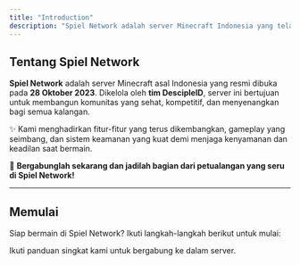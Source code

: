 ```yaml
---
title: "Introduction"
description: "Spiel Network adalah server Minecraft Indonesia yang telah hadir sejak 28 Oktober 2023, dikelola oleh tim berpengalaman dari DescipleID. Kami berkomitmen untuk menghadirkan pengalaman bermain yang seru, stabil, dan adil bagi seluruh pemain, baik pemula maupun veteran."
---
```


## Tentang Spiel Network

**Spiel Network** adalah server Minecraft asal Indonesia yang resmi dibuka pada **28 Oktober 2023**. Dikelola oleh **tim DescipleID**, server ini bertujuan untuk membangun komunitas yang sehat, kompetitif, dan menyenangkan bagi semua kalangan.

✨ Kami menghadirkan fitur-fitur yang terus dikembangkan, gameplay yang seimbang, dan sistem keamanan yang kuat demi menjaga kenyamanan dan keadilan saat bermain.

🚀 **Bergabunglah sekarang dan jadilah bagian dari petualangan yang seru di Spiel Network\!**

---

## Memulai

Siap bermain di Spiel Network? Ikuti langkah-langkah berikut untuk mulai:

<Card title="Mulai bermain" icon="rocket" horizontal href="/quickstart">
  Ikuti panduan singkat kami untuk bergabung ke dalam server.
</Card>